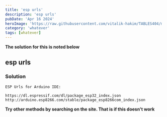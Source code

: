 ```yaml
---
title: 'esp urls'
description: 'esp urls'
pubDate: 'Apr 16 2024'
heroImage: 'https://raw.githubusercontent.com/vitalik-hakim/TABLES404/main/error_b/misc.png'
category: 'whatever'
tags: [whatever]
---
```


**The solution for this is noted below**

## esp urls

### Solution

```whatever
ESP Urls for Arduino IDE:

https://dl.espressif.com/dl/package_esp32_index.json
http://arduino.esp8266.com/stable/package_esp8266com_index.json
```

**Try other methods by searching on the site. That is if this doesn't work**
